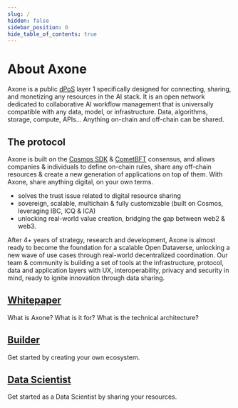 ---
slug: /
hidden: false
sidebar_position: 0
hide_table_of_contents: true
---

# About Axone

Axone is a public [dPoS](https://en.bitcoinwiki.org/wiki/DPoS) layer 1 specifically designed for connecting, sharing, and monetizing any resources in the AI stack.
It is an open network dedicated to collaborative AI workflow management that is universally compatible with any data, model, or infrastructure.
Data, algorithms, storage, compute, APIs… Anything on-chain and off-chain can be shared.

## The protocol

Axone is built on the [Cosmos SDK](https://v1.cosmos.network/sdk) & [CometBFT](https://cometbft.com) consensus, and allows companies & individuals to define on-chain rules, share any off-chain resources & create a new generation of applications on top of them. With Axone, share anything digital, on your own terms.

- solves the trust issue related to digital resource sharing <br/>
- sovereign, scalable, multichain & fully customizable (built on Cosmos, leveraging IBC, ICQ & ICA) <br/>
- unlocking real-world value creation, bridging the gap between web2 & web3.<br/>

After 4+ years of strategy, research and development, Axone is almost ready to become the foundation for a scalable Open Dataverse, unlocking a new wave of use cases through real-world decentralized coordination. Our team & community is building a set of tools at the infrastructure, protocol, data and application layers with UX, interoperability, privacy and security in mind, ready to ignite innovation through data sharing.

<div class="docs-card-container">
  <div class="row row-cols-1 row-cols-md-2a g-3">
    <div class="col">
      <div class="card card-body h-100 d-flex flex-column">
        <a href="/whitepaper/abstract" class="card-title card-link stretched-link">
          <h2>Whitepaper</h2>
        </a>
        <p class="card-text">What is Axone? What is it for? What is the technical architecture?</p>
      </div>
    </div>
    <div class="col">
      <div class="card card-body h-100 d-flex flex-column">
        <a href="/create-ecosystem/overview" class="card-title card-link stretched-link">
          <h2>Builder</h2>
        </a>
        <p class="card-text">Get started by creating your own ecosystem.</p>
      </div>
    </div>
    <div class="col">
      <div class="card card-body h-100 d-flex flex-column">
        <a href="/share-resources/overview" class="card-title card-link stretched-link">
          <h2>Data Scientist</h2>
        </a>
        <p class="card-text">Get started as a Data Scientist by sharing your resources.</p>
      </div>
    </div>
  </div>
</div>
